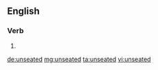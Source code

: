 ==English==

===Verb===
{{head|en}}

# {{en-past of|unseat}}

[[de:unseated]]
[[mg:unseated]]
[[ta:unseated]]
[[vi:unseated]]